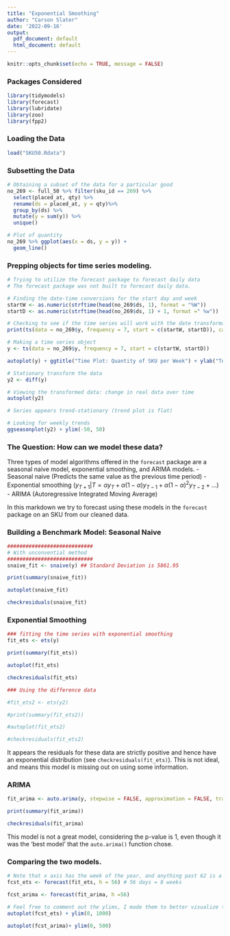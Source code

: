 ```yaml
---
title: "Exponential Smoothing"
author: "Carson Slater"
date: '2022-09-16'
output:
  pdf_document: default
  html_document: default
---
```


```r
knitr::opts_chunk$set(echo = TRUE, message = FALSE)
```

### Packages Considered
```r
library(tidymodels)
library(forecast)
library(lubridate)
library(zoo)
library(fpp2)
```

### Loading the Data
```r
load("SKU50.Rdata")
```

### Subsetting the Data
```r
# Obtaining a subset of the data for a particular good
no_269 <- full_50 %>% filter(sku_id == 269) %>% 
  select(placed_at, qty) %>% 
  rename(ds = placed_at, y = qty)%>% 
  group_by(ds) %>% 
  mutate(y = sum(y)) %>%
  unique() 

# Plot of quantity
no_269 %>% ggplot(aes(x = ds, y = y)) +
  geom_line()
```

### Prepping objects for time series modeling.
```r
# Trying to utilize the forecast package to forecast daily data
# The forecast package was not built to forecast daily data.

# Finding the date-time conversions for the start day and week
startW <- as.numeric(strftime(head(no_269$ds, 1), format = "%W"))
startD <- as.numeric(strftime(head(no_269$ds, 1) + 1, format =" %w"))

# Checking to see if the time series will work with the date transformation
print(ts(data = no_269$y, frequency = 7, start = c(startW, startD)), calendar = T)
```

```r
# Making a time series object
y <- ts(data = no_269$y, frequency = 7, start = c(startW, startD))

autoplot(y) + ggtitle("Time Plot: Quantity of SKU per Week") + ylab("Total of SKU Sold")

# Stationary transform the data
y2 <- diff(y)

# Viewing the transformed data: change in real data over time
autoplot(y2)

# Series appears trend-stationary (trend plot is flat)

# Looking for weekly trends
ggseasonplot(y2) + ylim(-50, 50)
```

### The Question: How can we model these data?

Three types of model algorithms offered in the `forecast` package are a seasonal naive model, exponential smoothing, and ARIMA models.
  - Seasonal naive (Predicts the same value as the previous time period)
  - Exponential smoothing ($y_{T+1}|T = \alpha y_T + \alpha (1 - \alpha) y_{T-1} +\alpha (1 - \alpha)^2 y_{T-2}+ ...$)
  - ARIMA (Autoregressive Integrated Moving Average)

In this markdown we try to forecast using these models in the `forecast` package on an SKU from our cleaned data.

### Building a Benchmark Model: Seasonal Naive
```r
############################
# With unconvential method
############################
snaive_fit <- snaive(y) ## Standard Deviation is 5861.95

print(summary(snaive_fit))

autoplot(snaive_fit)

checkresiduals(snaive_fit)
```

### Exponential Smoothing
```r
### fitting the time series with exponential smoothing
fit_ets <- ets(y)

print(summary(fit_ets))

autoplot(fit_ets)

checkresiduals(fit_ets)

### Using the difference data

#fit_ets2 <- ets(y2)

#print(summary(fit_ets2))

#autoplot(fit_ets2)

#checkresiduals(fit_ets2)
```
It appears the residuals for these data are strictly positive and hence have an exponential distribution (see `checkresiduals(fit_ets)`). This is not ideal, and means this model is missing out on using some information.

### ARIMA
```r
fit_arima <- auto.arima(y, stepwise = FALSE, approximation = FALSE, trace = TRUE)

print(summary(fit_arima))

checkresiduals(fit_arima)
```

This model is not a great model, considering the p-value is 1, even though it was the 'best model' that the `auto.arima()` function chose.

### Comparing the two models.
```r
# Note that x axis has the week of the year, and anything past 62 is a new year (starting in January)
fcst_ets <- forecast(fit_ets, h = 56) # 56 days = 8 weeks

fcst_arima <- forecast(fit_arima, h =56)

# Feel free to comment out the ylims, I made them to better visualize the data, but it removed some of the outliers.
autoplot(fcst_ets) + ylim(0, 1000)

autoplot(fcst_arima)+ ylim(0, 500) 
```

